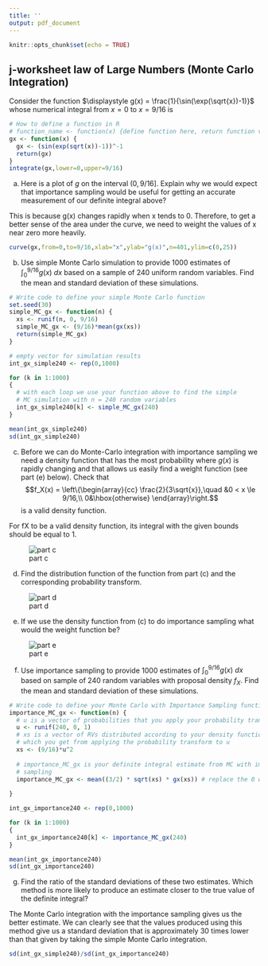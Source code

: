 ```yaml
---
title: ''
output: pdf_document
---
```


```r
knitr::opts_chunk$set(echo = TRUE)
```

## j-worksheet law of Large Numbers (Monte Carlo Integration)

Consider the function $\displaystyle g(x) = \frac{1}{\sin(\exp(\sqrt{x})-1)}$ whose numerical integral from $x = 0$ to $x = 9/16$ is
```r
# How to define a function in R
# function_name <- function(x) {define function here, return function value}
gx <- function(x) {
  gx <- (sin(exp(sqrt(x))-1))^-1
  return(gx)
}
integrate(gx,lower=0,upper=9/16)
```

a. Here is a plot of $g$ on the interval $(0,9/16]$.  Explain why we would expect that
importance sampling would be useful for getting an accurate measurement of our
definite integral above?

This is because g(x) changes rapidly when x tends to 0. Therefore, to get a better sense of the area under the curve, we need to weight the values of x near zero more heavily.

```r
curve(gx,from=0,to=9/16,xlab="x",ylab="g(x)",n=401,ylim=c(0,25))
```

b. Use simple Monte Carlo simulation to provide 1000 estimates of  $\int_0^{9/16} g(x)\ dx$ based on a sample of 240 uniform random variables. Find the mean and standard deviation of these simulations.

```r
# Write code to define your simple Monte Carlo function
set.seed(30)
simple_MC_gx <- function(n) {
  xs <- runif(n, 0, 9/16)
  simple_MC_gx <- (9/16)*mean(gx(xs))
  return(simple_MC_gx)
}

# empty vector for simulation results
int_gx_simple240 <- rep(0,1000)

for (k in 1:1000)
{
  # with each loop we use your function above to find the simple
  # MC simulation with n = 240 random variables
  int_gx_simple240[k] <- simple_MC_gx(240)
}

mean(int_gx_simple240)
sd(int_gx_simple240)
```


c. Before we can do Monte-Carlo integration with importance sampling we need a density function that has the most probability where $g(x)$ is rapidly changing and that allows us easily find a weight function (see part (e) below). Check that 
$$f_X(x) = \left\{\begin{array}{cc}
\frac{2}{3\sqrt{x}},\quad &0 < x \le 9/16,\\
0&\hbox{otherwise}
\end{array}\right.$$
is a valid density function.

For fX to be a valid density function, its integral with the given bounds should be equal to 1.

![part c](c.jpeg)


d. Find the distribution function of the function from part (c) and the corresponding probability transform.

![part d](d.jpeg)


e. If we use the density function from (c) to do importance sampling what would the weight function be? 

![part e](e.jpeg)



f. Use importance sampling to provide 1000 estimates of  $\int_0^{9/16}g(x)\ dx$ based on sample of 240 random variables with proposal density $f_X$.  Find the mean and standard deviation of these simulations.

```r
# Write code to define your Monte Carlo with Importance Sampling function
importance_MC_gx <- function(n) {
  # u is a vector of probabilities that you apply your probability transform to
  u <- runif(240, 0, 1)
  # xs is a vector of RVs distributed according to your density function
  # which you get from applying the probability transform to u
  xs <- (9/16)*u^2
    
  # importance_MC_gx is your definite integral estimate from MC with importance
  # sampling
  importance_MC_gx <- mean((3/2) * sqrt(xs) * gx(xs)) # replace the 0 with your expression
  
}

int_gx_importance240 <- rep(0,1000)

for (k in 1:1000)
{
  int_gx_importance240[k] <- importance_MC_gx(240)
}

mean(int_gx_importance240)
sd(int_gx_importance240)
```


g. Find the ratio of the standard deviations of these two estimates. Which method is more likely to produce an estimate closer to the true value of the definite integral?

The Monte Carlo integration with the importance sampling gives us the better estimate. We can clearly see that the values produced using this method give us a standard deviation that is approximately 30 times lower than that given by taking the simple Monte Carlo integration.

```r
sd(int_gx_simple240)/sd(int_gx_importance240)
```
